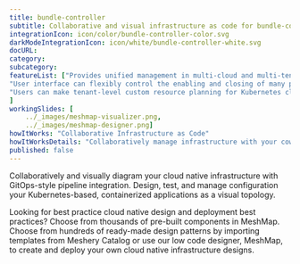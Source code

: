 ```yaml
---
title: bundle-controller  
subtitle: Collaborative and visual infrastructure as code for bundle-controller
integrationIcon: icon/color/bundle-controller-color.svg
darkModeIntegrationIcon: icon/white/bundle-controller-white.svg
docURL: 
category: 
subcategory: 
featureList: ["Provides unified management in multi-cloud and multi-tenant scenarios.",
"User interface can flexibly control the enabling and closing of many plug-ins.",
"Users can make tenant-level custom resource planning for Kubernetes clusters connected to the platform."
]
workingSlides: [
    ../_images/meshmap-visualizer.png,
    ../_images/meshmap-designer.png]
howItWorks: "Collaborative Infrastructure as Code"
howItWorksDetails: "Collaboratively manage infrastructure with your coworkers synchronously sharing the same designs."
published: false
---
```

<p>
    
</p>
<p>
    Collaboratively and visually diagram your cloud native infrastructure with GitOps-style pipeline integration. Design, test, and manage configuration your Kubernetes-based, containerized applications as a visual topology.
</p>
<p>
    Looking for best practice cloud native design and deployment best practices? Choose from thousands of pre-built components in MeshMap. Choose from hundreds of ready-made design patterns by importing templates from Meshery Catalog or use our low code designer, MeshMap, to create and deploy your own cloud native infrastructure designs.
</p>